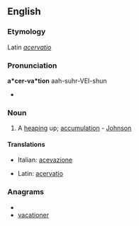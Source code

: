 ==English==

===Etymology===
Latin ''[[acervatio]]''

===Pronunciation===
{{rfp|lang=en}}
'''a*cer-va*tion'''
aah-suhr-VEI-shun
* {{rhymes|eɪʃən}}

===Noun===
{{en-noun}}

# {{rare}} A [[heaping]] up; [[accumulation]] - [[Johnson]]

====Translations====
{{trans-top|a heaping up; accumulation}}
* Italian: [[acevazione]]
{{trans-mid}}
* Latin: [[acervatio]]
{{trans-bottom}}

===Anagrams===
* {{alphagram|aaceinortv}}
* [[vacationer#English|vacationer]]